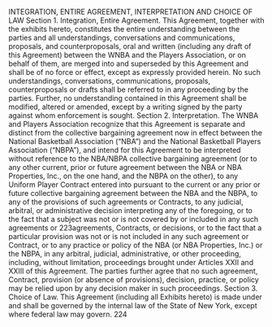 INTEGRATION, ENTIRE AGREEMENT,
INTERPRETATION AND CHOICE OF LAW
Section 1. Integration, Entire Agreement.
This Agreement, together with the exhibits hereto, constitutes the entire
understanding between the parties and all understandings, conversations and communications,
proposals, and counterproposals, oral and written (including any draft of this Agreement)
between the WNBA and the Players Association, or on behalf of them, are merged into and
superseded by this Agreement and shall be of no force or effect, except as expressly provided
herein. No such understandings, conversations, communications, proposals, counterproposals or
drafts shall be referred to in any proceeding by the parties. Further, no understanding contained
in this Agreement shall be modified, altered or amended, except by a writing signed by the party
against whom enforcement is sought.
Section 2. Interpretation.
The WNBA and Players Association recognize that this Agreement is separate
and distinct from the collective bargaining agreement now in effect between the National
Basketball Association ("NBA") and the National Basketball Players Association ("NBPA"),
and intend for this Agreement to be interpreted without reference to the NBA/NBPA collective
bargaining agreement (or to any other current, prior or future agreement between the NBA or
NBA Properties, Inc., on the one hand, and the NBPA on the other), to any Uniform Player
Contract entered into pursuant to the current or any prior or future collective bargaining
agreement between the NBA and the NBPA, to any of the provisions of such agreements or
Contracts, to any judicial, arbitral, or administrative decision interpreting any of the foregoing, or
to the fact that a subject was not or is not covered by or included in any such agreements or
223agreements, Contracts, or decisions, or to the fact that a particular provision was not or is not
included in any such agreement or Contract, or to any practice or policy of the NBA (or NBA
Properties, Inc.) or the NBPA, in any arbitral, judicial, administrative, or other proceeding,
including, without limitation, proceedings brought under Articles XXII and XXIII of this
Agreement. The parties further agree that no such agreement, Contract, provision (or absence of
provisions), decision, practice, or policy may be relied upon by any decision maker in such
proceedings.
Section 3. Choice of Law.
This Agreement (including all Exhibits hereto) is made under and shall be
governed by the internal law of the State of New York, except where federal law may govern.
224